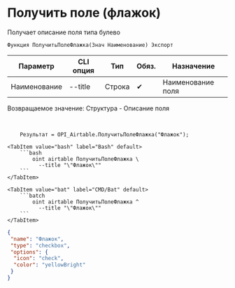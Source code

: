﻿---
sidebar_position: 6
description: Получить поле (флажок) и другие функции для работы с Airtable в Открытом пакете интеграций - бесплатной open-source библиотеке интеграций для 1С:Предприятие 8, OneScript и CLI
keywords: [1C, 1С, 1С:Предприятие, 1С:Предприятие 8.3, API, Интеграция, Сервисы, Обмен, OneScript, CLI, Airtable]
---


# Получить поле (флажок)
 Получает описание поля типа булево



`Функция ПолучитьПолеФлажка(Знач Наименование) Экспорт`

  | Параметр | CLI опция | Тип | Обяз. | Назначение |
  |-|-|-|-|-|
  | Наименование | --title | Строка | &#x2714; | Наименование поля |

  
  Возвращаемое значение:   Структура -  Описание поля

<br/>




```bsl title="Пример использования для 1С:Предприятие/OneScript"
    Результат = OPI_Airtable.ПолучитьПолеФлажка("Флажок");
```
    

 <Tabs>
  
    <TabItem value="bash" label="Bash" default>
        ```bash
            oint airtable ПолучитьПолеФлажка \
              --title "\"Флажок\""
        ```
    </TabItem>
  
    <TabItem value="bat" label="CMD/Bat" default>
        ```batch
            oint airtable ПолучитьПолеФлажка ^
              --title "\"Флажок\""
        ```
    </TabItem>
</Tabs>


```json title="Результат"
{
 "name": "Флажок",
 "type": "checkbox",
 "options": {
  "icon": "check",
  "color": "yellowBright"
 }
}
```
